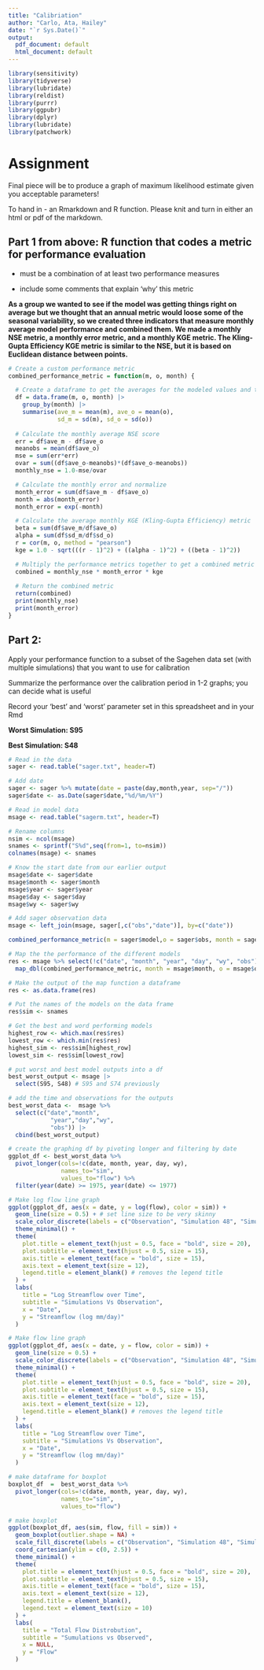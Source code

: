 ```yaml
---
title: "Calibriation"
author: "Carlo, Ata, Hailey"
date: "`r Sys.Date()`"
output:
  pdf_document: default
  html_document: default
---
```


```r
library(sensitivity)
library(tidyverse)
library(lubridate)
library(reldist)
library(purrr)
library(ggpubr)
library(dplyr)
library(lubridate)
library(patchwork)
```

# Assignment

Final piece will be to produce a graph of maximum likelihood estimate given you acceptable parameters!

To hand in - an Rmarkdown and R function. Please knit and turn in either an html or pdf of the markdown.

## Part 1 from above: R function that codes a metric for performance evaluation

-   must be a combination of at least two performance measures

-   include some comments that explain 'why' this metric

**As a group we wanted to see if the model was getting things right on average but we thought that an annual metric would loose some of the seasonal variability, so we created three indicators that measure monthly average model performance and combined them. We made a monthly NSE metric, a monthly error metric, and a monthly KGE metric. The Kling-Gupta Efficiency KGE metric is similar to the NSE, but it is based on Euclidean distance between points.**

```r
# Create a custom performance metric
combined_performance_metric = function(m, o, month) {

  # Create a dataframe to get the averages for the modeled values and the observation values
  df = data.frame(m, o, month) |>
    group_by(month) |>
    summarise(ave_m = mean(m), ave_o = mean(o), 
              sd_m = sd(m), sd_o = sd(o))
  
  # Calculate the monthly average NSE score
  err = df$ave_m - df$ave_o
  meanobs = mean(df$ave_o)
  mse = sum(err*err)
  ovar = sum((df$ave_o-meanobs)*(df$ave_o-meanobs))
  monthly_nse = 1.0-mse/ovar

  # Calculate the monthly error and normalize
  month_error = sum(df$ave_m - df$ave_o)
  month = abs(month_error)
  month_error = exp(-month)

  # Calculate the average monthly KGE (Kling-Gupta Efficiency) metric
  beta = sum(df$ave_m/df$ave_o)
  alpha = sum(df$sd_m/df$sd_o)
  r = cor(m, o, method = "pearson")
  kge = 1.0 - sqrt(((r - 1)^2) + ((alpha - 1)^2) + ((beta - 1)^2))

  # Multiply the performance metrics together to get a combined metric
  combined = monthly_nse * month_error * kge
  
  # Return the combined metric
  return(combined)
  print(monthly_nse)
  print(month_error)
}
```

## Part 2:

Apply your performance function to a subset of the Sagehen data set (with multiple simulations) that you want to use for calibration

Summarize the performance over the calibration period in 1-2 graphs; you can decide what is useful

Record your 'best' and 'worst' parameter set in this spreadsheet and in your Rmd

**Worst Simulation: S95**

**Best Simulation: S48**

```r
# Read in the data
sager <- read.table("sager.txt", header=T)

# Add date
sager <- sager %>% mutate(date = paste(day,month,year, sep="/"))
sager$date <- as.Date(sager$date,"%d/%m/%Y")

# Read in model data
msage <- read.table("sagerm.txt", header=T)

# Rename columns
nsim <- ncol(msage)
snames <- sprintf("S%d",seq(from=1, to=nsim))
colnames(msage) <- snames

# Know the start date from our earlier output
msage$date <- sager$date
msage$month <- sager$month
msage$year <- sager$year
msage$day <- sager$day
msage$wy <- sager$wy

# Add sager observation data
msage <- left_join(msage, sager[,c("obs","date")], by=c("date"))
```

```r
combined_performance_metric(m = sager$model,o = sager$obs, month = sager$month)
```


```r
# Map the the performance of the different models
res <- msage %>% select(!c("date", "month", "year", "day", "wy", "obs")) %>% 
  map_dbl(combined_performance_metric, month = msage$month, o = msage$obs)
```

```r
# Make the output of the map function a dataframe
res <- as.data.frame(res)

# Put the names of the models on the data frame
res$sim <- snames

# Get the best and word performing models 
highest_row <- which.max(res$res)
lowest_row <- which.min(res$res)
highest_sim <- res$sim[highest_row]
lowest_sim <- res$sim[lowest_row]
```

```r
# put worst and best model outputs into a df
best_worst_output <- msage |>
  select(S95, S48) # S95 and S74 previously

# add the time and observations for the outputs
best_worst_data <-  msage %>% 
  select(c("date","month",
            "year","day","wy",
            "obs")) |>
  cbind(best_worst_output)

# create the graphing df by pivoting longer and filtering by date
ggplot_df <- best_worst_data %>% 
  pivot_longer(cols=!c(date, month, year, day, wy), 
               names_to="sim", 
               values_to="flow") %>%
  filter(year(date) >= 1975, year(date) <= 1977)

```

```r
# Make log flow line graph
ggplot(ggplot_df, aes(x = date, y = log(flow), color = sim)) +
  geom_line(size = 0.5) + # set line size to be very skinny
  scale_color_discrete(labels = c("Observation", "Simulation 48", "Simulation 95")) +
  theme_minimal() +
  theme(
    plot.title = element_text(hjust = 0.5, face = "bold", size = 20),
    plot.subtitle = element_text(hjust = 0.5, size = 15),
    axis.title = element_text(face = "bold", size = 15),
    axis.text = element_text(size = 12),
    legend.title = element_blank() # removes the legend title
  ) +
  labs(
    title = "Log Streamflow over Time",
    subtitle = "Simulations Vs Observation",
    x = "Date",
    y = "Streamflow (log mm/day)"
  )

```

```r
# Make flow line graph
ggplot(ggplot_df, aes(x = date, y = flow, color = sim)) +
  geom_line(size = 0.5) +
  scale_color_discrete(labels = c("Observation", "Simulation 48", "Simulation 95")) +
  theme_minimal() +
  theme(
    plot.title = element_text(hjust = 0.5, face = "bold", size = 20),
    plot.subtitle = element_text(hjust = 0.5, size = 15),
    axis.title = element_text(face = "bold", size = 15),
    axis.text = element_text(size = 12),
    legend.title = element_blank() # removes the legend title
  ) +
  labs(
    title = "Log Streamflow over Time",
    subtitle = "Simulations Vs Observation",
    x = "Date",
    y = "Streamflow (log mm/day)"
  )
```

```r

# make dataframe for boxplot
boxplot_df  =  best_worst_data %>% 
  pivot_longer(cols=!c(date, month, year, day, wy), 
               names_to="sim", 
               values_to="flow")

# make boxplot
ggplot(boxplot_df, aes(sim, flow, fill = sim)) +
  geom_boxplot(outlier.shape = NA) +
  scale_fill_discrete(labels = c("Observation", "Simulation 48", "Simulation 95")) +
  coord_cartesian(ylim = c(0, 2.5)) +
  theme_minimal() +
  theme(
    plot.title = element_text(hjust = 0.5, face = "bold", size = 20),
    plot.subtitle = element_text(hjust = 0.5, size = 15),
    axis.title = element_text(face = "bold", size = 15),
    axis.text = element_text(size = 12),
    legend.title = element_blank(),
    legend.text = element_text(size = 10)
  ) +
  labs(
    title = "Total Flow Distrobution",
    subtitle = "Sumulations vs Observed",
    x = NULL,
    y = "Flow"
  )
```
